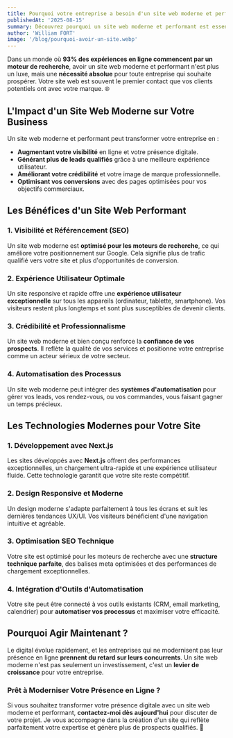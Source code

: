 ```yaml
---
title: Pourquoi votre entreprise a besoin d'un site web moderne et performant ?
publishedAt: '2025-08-15'
summary: Découvrez pourquoi un site web moderne et performant est essentiel pour la croissance de votre entreprise et comment il peut transformer votre visibilité en ligne.
author: 'William FORT'
image: '/blog/pourquoi-avoir-un-site.webp'
---
```


Dans un monde où **93% des expériences en ligne commencent par un moteur de recherche**, avoir un site web moderne et performant n'est plus un luxe, mais une **nécessité absolue** pour toute entreprise qui souhaite prospérer. Votre site web est souvent le premier contact que vos clients potentiels ont avec votre marque. 🌐

## L'Impact d'un Site Web Moderne sur Votre Business

Un site web moderne et performant peut transformer votre entreprise en :

- **Augmentant votre visibilité** en ligne et votre présence digitale.
- **Générant plus de leads qualifiés** grâce à une meilleure expérience utilisateur.
- **Améliorant votre crédibilité** et votre image de marque professionnelle.
- **Optimisant vos conversions** avec des pages optimisées pour vos objectifs commerciaux.

## Les Bénéfices d'un Site Web Performant

### 1. Visibilité et Référencement (SEO)

Un site web moderne est **optimisé pour les moteurs de recherche**, ce qui améliore votre positionnement sur Google. Cela signifie plus de trafic qualifié vers votre site et plus d'opportunités de conversion.

### 2. Expérience Utilisateur Optimale

Un site responsive et rapide offre une **expérience utilisateur exceptionnelle** sur tous les appareils (ordinateur, tablette, smartphone). Vos visiteurs restent plus longtemps et sont plus susceptibles de devenir clients.

### 3. Crédibilité et Professionnalisme

Un site web moderne et bien conçu renforce la **confiance de vos prospects**. Il reflète la qualité de vos services et positionne votre entreprise comme un acteur sérieux de votre secteur.

### 4. Automatisation des Processus

Un site web moderne peut intégrer des **systèmes d'automatisation** pour gérer vos leads, vos rendez-vous, ou vos commandes, vous faisant gagner un temps précieux.

## Les Technologies Modernes pour Votre Site

### 1. Développement avec Next.js

Les sites développés avec **Next.js** offrent des performances exceptionnelles, un chargement ultra-rapide et une expérience utilisateur fluide. Cette technologie garantit que votre site reste compétitif.

### 2. Design Responsive et Moderne

Un design moderne s'adapte parfaitement à tous les écrans et suit les dernières tendances UX/UI. Vos visiteurs bénéficient d'une navigation intuitive et agréable.

### 3. Optimisation SEO Technique

Votre site est optimisé pour les moteurs de recherche avec une **structure technique parfaite**, des balises meta optimisées et des performances de chargement exceptionnelles.

### 4. Intégration d'Outils d'Automatisation

Votre site peut être connecté à vos outils existants (CRM, email marketing, calendrier) pour **automatiser vos processus** et maximiser votre efficacité.

## Pourquoi Agir Maintenant ?

Le digital évolue rapidement, et les entreprises qui ne modernisent pas leur présence en ligne **prennent du retard sur leurs concurrents**. Un site web moderne n'est pas seulement un investissement, c'est un **levier de croissance** pour votre entreprise.

### Prêt à Moderniser Votre Présence en Ligne ?

Si vous souhaitez transformer votre présence digitale avec un site web moderne et performant, **contactez-moi dès aujourd'hui** pour discuter de votre projet. Je vous accompagne dans la création d'un site qui reflète parfaitement votre expertise et génère plus de prospects qualifiés. 🚀
